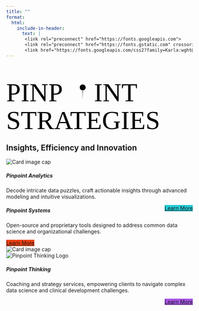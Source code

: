 ```yaml
---
title: ""
format:
  html:
    include-in-header: 
      text: |
       <link rel="preconnect" href="https://fonts.googleapis.com">
       <link rel="preconnect" href="https://fonts.gstatic.com" crossorigin>
       <link href="https://fonts.googleapis.com/css2?family=Karla:wght@300;400&display=swap" rel="stylesheet">
---
```


```{=html}
<section>
<svg xmlns="http://www.w3.org/2000/svg" viewBox="0 0 150 55">
  <defs>
  <g id="logo">
    <circle cx="50" cy="26" r="15" fill="var(--pincolor)"  stroke="black" stroke-width="2"/>
    <circle cx="50" cy="49.5" r="48" fill="none" stroke="var(--textcolor)" stroke-width="12"/>
    <path d="M49,44 L 50,93 L 51,44" fill="black"/>
  </g>
  <g id="name">
    <text width="500" x="0" y="20" fill="var(--textcolor)"  font-family = "Karla" font-weight="400">
        PINP
    </text>
    <use x="360" y="100" xlink:href="#logo" transform = "scale(0.1)";/>
    <text width="500" x="47" y="20" fill="var(--textcolor)"  font-family = "Karla" font-weight="400">
        INT
    </text>
  </g>
  <g id="full-logo">
  <use x="0" y="0" xlink:href="#name"/>
    <text width="500" x="0" y="35"  fill = "var(--pincolor)" font-family = "Karla" font-weight="300">
        STRATEGIES
    </text>
  </g>
  </defs>
  <use xlink:href="#full-logo" transform = "scale(1.5)">
</svg>
</section>
<h2>Insights, Efficiency and Innovation</h2>
```
```{=html}
<!--
**Pinpoint Analytics**: Decode intricate data puzzles, craft actionable insights through advanced modeling and intuitive visualizations

**Pinpoint Systems**: Open-source and proprietary tools designed to address common data science and organizational challenges

**Pinpoint Thinking**: Coaching and strategy services, empowering clients to navigate complex data science and clinical development challenges
-->
```

```{=html}

<div class="card-deck">

<div class="card">
  <img class="card-img-top" src="../images/pinpoint-analytics.svg" alt="Card image cap">
  <div class="card-body">
    <h5 class="card-title">Pinpoint Analytics</h5>
    <p class="card-text">Decode intricate data puzzles, craft actionable insights through advanced modeling and intuitive visualizations.</p>
    <a href="pages/pinpoint_analytics.html" class="btn more-info-button" style="background-color: #24cad6;float: right;">Learn More</a>
  </div>
</div>
</div>

<div class="card  mt-2">
  <div class="card-body">
    <h5 class="card-title">Pinpoint Systems</h5>
    <p class="card-text">Open-source and proprietary tools designed to address common data science and organizational challenges.</p>
    <a href="pages/pinpoint_systems.html" class="btn more-info-button" style="background-color: #ef3f12;">Learn More</a>
  </div>
  <img class="card-img-top" src="../images/pinpoint-systems.svg" alt="Card image cap">
</div>

<div class="card  mt-2">
  <img class="card-img-top " src="../images/pinpoint-thinking.svg" alt="Pinpoint Thinking Logo">
  <div class="card-body">
    <h5 class="card-title">Pinpoint Thinking</h5>
    <p class="card-text">Coaching and strategy services, empowering clients to navigate complex data science and clinical development challenges.</p>
    <a href="pages/pinpoint_thinking.html" class="btn more-info-button" style="background-color: #a654e5;float: right;">Learn More</a>
  </div>
</div>


```

